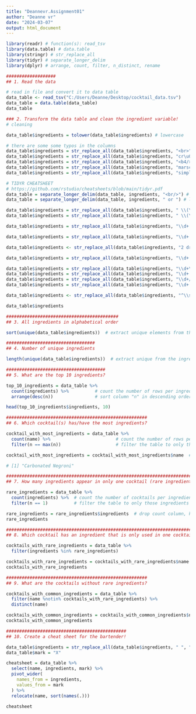 ---
title: "Deannevr.Assignment01"
author: "Deanne vr"
date: "2024-03-07"
output: html_document
---

``` {r}
library(readr) # function(s): read_tsv
library(data.table) # data.table 
library(stringr) # str_replace_all
library(tidyr) # separate_longer_delim
library(dplyr) # arrange, count, filter, n_distinct, rename
```

``` {r}
###################
## 1. Read the data

# read in file and convert it to data table
data_table <- read_tsv("C:/Users/Deanne/Desktop/cocktail_data.tsv")
data_table = data.table(data_table)
data_table
```

``` {r}
### 2. Transform the data table and clean the ingredient variable!
# cleaning

data_table$ingredients = tolower(data_table$ingredients) # lowercase

# there are some some typos in the columns
data_table$ingredients = str_replace_all(data_table$ingredients, "<br>", "<br/>") # lines 9 and 20
data_table$ingredients = str_replace_all(data_table$ingredients, "cr\u008fme", "crème") # line 17
data_table$ingredients = str_replace_all(data_table$ingredients, "<b4/>", "<br/>") # line 25
data_table$ingredients = str_replace_all(data_table$ingredients, "marschino", "maraschino") # line 25
data_table$ingredients = str_replace_all(data_table$ingredients, "simple<", "simple syrup<") # line 54

# TIDYR CHEATSHEET
# https://github.com/rstudio/cheatsheets/blob/main/tidyr.pdf
data_table = separate_longer_delim(data_table, ingredients, "<br/>") # create new rows based on line breaks indicated by "<br/>" 
data_table = separate_longer_delim(data_table, ingredients, " or ") # line 53

data_table$ingredients = str_replace_all(data_table$ingredients, " \\(\\d+% abv\\)", "") # remove alcohol "(XX.XX% abv)"
data_table$ingredients = str_replace_all(data_table$ingredients, " \\(\\d+\\.\\d+% abv\\)", "") # remove alcohol " (XX.XX% abv)"

data_table$ingredients = str_replace_all(data_table$ingredients, "\\d+ dash(es)? ", "") # remove "XX dash(es) "

data_table$ingredients = str_replace_all(data_table$ingredients, "\\d+ drop(s)? ", "")# remove "XX drop(s) "

data_table$ingredients <- str_replace_all(data_table$ingredients, "2 drops", "")  #remove drops

data_table$ingredients = str_replace_all(data_table$ingredients, "\\d+ bsp ", "") # remove "XX bsp "

data_table$ingredients = str_replace_all(data_table$ingredients, "\\d+\\.\\d+ oz ", "") # remove "XX.XX oz "
data_table$ingredients = str_replace_all(data_table$ingredients, "\\d+ \\d+/\\d+ oz ", "") # remove "XX XX/XX oz "
data_table$ingredients = str_replace_all(data_table$ingredients, "\\d+/\\d+ oz ", "") # remove "XX XX/XX oz "
data_table$ingredients = str_replace_all(data_table$ingredients, "\\d+ oz ", "") # remove "XX oz "

data_table$ingredients <- str_replace_all(data_table$ingredients, "^\\s+|\\s+$", "") # remove trailing whitespaces

data_table$ingredients
```

``` {r}
###########################################
## 3. All ingredients in alphabetical order

sort(unique(data_table$ingredients))  # extract unique elements from the ingredients column then sort the values


```

``` {r}
##################################
## 4. Number of unique ingredients

length(unique(data_table$ingredients))  # extract unique from the ingredients 


```

``` {r}
######################################
## 5. What are the top 10 ingredients?

top_10_ingredients = data_table %>%
  count(ingredients) %>%          # count the number of rows per ingredients -> results in a new column called "n"
  arrange(desc(n))                # sort column "n" in descending order, so the most used ingredients appear on the top

head(top_10_ingredients$ingredients, 10)


```

``` {r}
######################################################
## 6. Which cocktail(s) has/have the most ingredients?

cocktail_with_most_ingredients = data_table %>%
  count(name) %>%                         # count the number of rows per cocktail names => results in a new column called "n"
  filter(n == max(n))                     # filter the table to only those rows which have the maximal value from "n"

cocktail_with_most_ingredients = cocktail_with_most_ingredients$name  # drop count column, keep name only

# [1] "Carbonated Negroni"
```

``` {r}
#########################################################################
## 7. How many ingredients appear in only one cocktail (rare ingredient)?

rare_ingredients = data_table %>%
  count(ingredients) %>%  # count the number of cocktails per ingredient -> results in a new column called "n"
  filter(n == 1)          # filter the table to only those ingredients which have only one cocktail count

rare_ingredients = rare_ingredients$ingredients  # drop count column, keep ingredients only
rare_ingredients


```

``` {r}
#########################################################################
## 8. Which cocktail has an ingredient that is only used in one cocktail?

cocktails_with_rare_ingredients = data_table %>%
  filter(ingredients %in% rare_ingredients)

cocktails_with_rare_ingredients = cocktails_with_rare_ingredients$name
cocktails_with_rare_ingredients

```

``` {r}
######################################################
## 9. What are the cocktails without rare ingredients?

cocktails_with_common_ingredients = data_table %>%
  filter(name %notin% cocktails_with_rare_ingredients) %>%
  distinct(name)

cocktails_with_common_ingredients = cocktails_with_common_ingredients$name
cocktails_with_common_ingredients

```

``` {r}
##############################################
## 10. Create a cheat sheet for the bartender!

data_table$ingredients = str_replace_all(data_table$ingredients, " ", "_")
data_table$mark = "X"

cheatsheet = data_table %>%
  select(name, ingredients, mark) %>%
  pivot_wider(
    names_from = ingredients,
    values_from = mark
  ) %>%
  relocate(name, sort(names(.)))

cheatsheet
```
